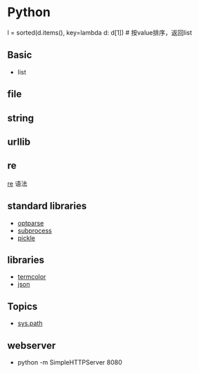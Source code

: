 = Python =

l = sorted(d.items(), key=lambda d: d[1])	# 按value排序，返回list

== Basic ==
* list
{{{class="brush: python"
a = [1,3]
len(a)
}}}

== file ==
{{{class="brush: python"
for line in open('xxx.txt'):
	# manipulate for line
}}}

== string ==
{{{class="brush: python"
s='string'
s.capitalize() # 返回字符串首字母大写
s.find('e') # 返回index，从0开始。-1没找到
s.index('e') # 同find。没找到raise ValueError
s.rfind()
s.rindex()
}}}

== urllib ==
{{{class="brush: python"
import urllib
urllib.urlretrieve(url, filename=None) # get remote url file and save it as filename
}}}

== re ==
[[re]] 语法

{{{class="brush: python"
import re

pattern = re.compile('\d+.*$')
type(pattern) # _sre.SRE_Pattern
s = 'this is a test string'
pattern.match(s)	//return True or False
pattern.findall(s)

m = re.match("[pattern]", "string")
#match 需要全匹配。 若不匹配，返回None
type(m) # _sre.SRE_Match
type(m.re) # _sre.SRE_Match
m.group() # 匹配的字符串

m = re.search("[pattern]", "string")
# search只要有就行
type(m) # _sre.SRE_Match
m.group()

m = re.findall("[pattern]", "string")
type(m) # list, a list of string that match
}}}


== standard libraries ==
* [[optparse]]
* [[subprocess]]
* [[pickle]]

== libraries ==
* [[termcolor]]
* [[json]]

== Topics ==
* [[sys.path]]



== webserver ==
* python -m SimpleHTTPServer 8080
